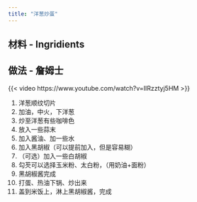 ```yaml
---
title: "洋葱炒蛋"
---
```


## 材料 - Ingridients

<!-- | 材料 |  -->




## 做法 - 詹姆士

{{< video https://www.youtube.com/watch?v=IIRzztyj5HM >}}

1. 洋葱顺纹切片
2. 加油，中火，下洋葱
3. 炒至洋葱有些咖啡色
4. 放入一些蒜末
5. 加入酱油、加一些水
6. 加入黑胡椒（可以提前加入，但是容易糊）
7. （可选）加入一些白胡椒
8. 勾芡可以选择玉米粉、太白粉，（用奶油+面粉）
9. 黑胡椒酱完成
10. 打蛋、热油下锅、炒出来
11. 盖到米饭上，淋上黑胡椒酱，完成
